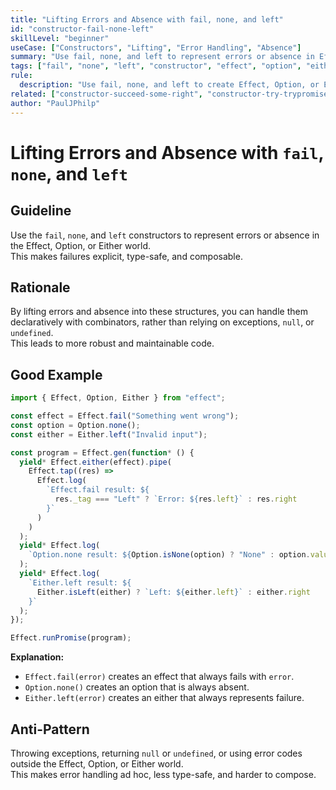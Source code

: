 ```yaml
---
title: "Lifting Errors and Absence with fail, none, and left"
id: "constructor-fail-none-left"
skillLevel: "beginner"
useCase: ["Constructors", "Lifting", "Error Handling", "Absence"]
summary: "Use fail, none, and left to represent errors or absence in Effect, Option, or Either, making failures explicit and type-safe."
tags: ["fail", "none", "left", "constructor", "effect", "option", "either", "error", "absence"]
rule:
  description: "Use fail, none, and left to create Effect, Option, or Either that represent failure or absence."
related: ["constructor-succeed-some-right", "constructor-try-trypromise"]
author: "PaulJPhilp"
---
```


# Lifting Errors and Absence with `fail`, `none`, and `left`

## Guideline

Use the `fail`, `none`, and `left` constructors to represent errors or absence in the Effect, Option, or Either world.  
This makes failures explicit, type-safe, and composable.

## Rationale

By lifting errors and absence into these structures, you can handle them declaratively with combinators, rather than relying on exceptions, `null`, or `undefined`.  
This leads to more robust and maintainable code.

## Good Example

```typescript
import { Effect, Option, Either } from "effect";

const effect = Effect.fail("Something went wrong");
const option = Option.none();
const either = Either.left("Invalid input");

const program = Effect.gen(function* () {
  yield* Effect.either(effect).pipe(
    Effect.tap((res) =>
      Effect.log(
        `Effect.fail result: ${
          res._tag === "Left" ? `Error: ${res.left}` : res.right
        }`
      )
    )
  );
  yield* Effect.log(
    `Option.none result: ${Option.isNone(option) ? "None" : option.value}`
  );
  yield* Effect.log(
    `Either.left result: ${
      Either.isLeft(either) ? `Left: ${either.left}` : either.right
    }`
  );
});

Effect.runPromise(program);

```

**Explanation:**  
- `Effect.fail(error)` creates an effect that always fails with `error`.
- `Option.none()` creates an option that is always absent.
- `Either.left(error)` creates an either that always represents failure.

## Anti-Pattern

Throwing exceptions, returning `null` or `undefined`, or using error codes outside the Effect, Option, or Either world.  
This makes error handling ad hoc, less type-safe, and harder to compose.